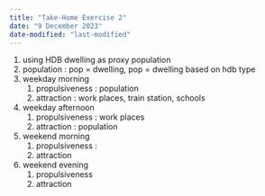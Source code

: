```yaml
---
title: "Take-Home Exercise 2"
date: "9 December 2023"
date-modified: "last-modified"
---
```


1.  using HDB dwelling as proxy population
2.  population : pop = dwelling, pop = dwelling based on hdb type
3.  weekday morning
    1.  propulsiveness : population
    2.  attraction : work places, train station, schools
4.  weekday afternoon
    1.  propulsiveness : work places
    2.  attraction : population
5.  weekend morning
    1.  propulsiveness :
    2.  attraction
6.  weekend evening
    1.  propulsiveness
    2.  attraction
